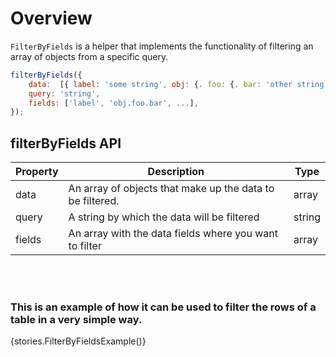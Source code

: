 
<Meta title="Modules/Listview/Components/FilterByFields" />

# Overview

`FilterByFields` is a helper that implements the functionality of filtering an array of objects from a specific query.

```js
filterByFields({
    data:  [{ label: 'some string', obj: {. foo: {. bar: 'other string' } } }, ...],
    query: 'string',
    fields: ['label', 'obj.foo.bar', ...],
});
```

## filterByFields API

| Property | Description                                               | Type   |
| -------- | --------------------------------------------------------- | ------ |
| data     | An array of objects that make up the data to be filtered. | array  |
| query    | A string by which the data will be filtered               | string |
| fields   | An array with the data fields where you want to filter    | array  |

<br />
<br />

### This is an example of how it can be used to filter the rows of a table in a very simple way.

<Preview>
    <Story name="FilterByFields">{stories.FilterByFieldsExample()}</Story>
</Preview>
